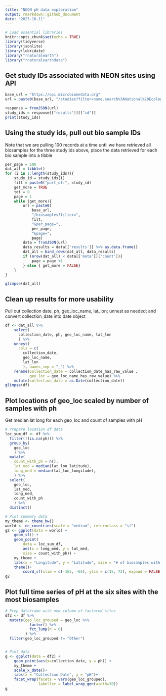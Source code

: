 ```yaml
---
title: "NEON pH data exploration"
output: rmarkdown::github_document
date: "2023-10-11"
---
```


```r
# Load essential libraries
knitr::opts_chunk$set(echo = TRUE)
library(tidyverse)
library(jsonlite)
library(lubridate)
library("rnaturalearth")
library("rnaturalearthdata")

```


## Get study IDs associated with NEON sites using API
```r
base_url = "https://api.microbiomedata.org"
url = paste0(base_url, "/studies?filter=name.search%3ANational%20Ecological%20Observatory%20Network&per_page=50")

response = fromJSON(url)
study_ids = response[["results"]][["id"]]
print(study_ids)
```


## Using the study ids, pull out bio sample IDs
Note that we are pulling 100 records at a time until we have retrieved all biosamples for the three study ids above, place the data retrieved for each bio sample into a tibble

```r
per_page = 100
dat_all = tibble()
for (i in 1:length(study_ids)){
    study_id = study_ids[i]
    filt = paste0("part_of:", study_id)
    get_more = TRUE
    tot = 0
    page = 1
    while (get_more){
        url = paste0(
            base_url, 
            "/biosamples?filter=", 
            filt,
            "&per_page=",
            per_page,
            "&page=",
            page)
        data = fromJSON(url)
        data_results = data[['results']] %>% as.data.frame()
        dat_all = bind_rows(dat_all, data_results)
        if (nrow(dat_all) < data[['meta']]['count']){
            page = page +1
        } else { get_more = FALSE}
    }
}

glimpse(dat_all)
```
## Clean up results for more usability
Pull out collection date, ph, geo_loc_name, lat_lon; unnest as needed; and convert collection_date into date object 
```r
df <- dat_all %>%
    select(
      collection_date, ph, geo_loc_name, lat_lon
      ) %>%
    unnest(
      cols = c(
        collection_date, 
        geo_loc_name,
        lat_lon
        ), names_sep = "_") %>%
    rename(collection_date = collection_date_has_raw_value ,
           geo_loc = geo_loc_name_has_raw_value) %>%
    mutate(collection_date = as.Date(collection_date))
glimpse(df)
```


## Plot locations of geo_loc scaled by number of samples with ph
Get median lat long for each geo_loc and count of samples with pH
```r
# Prepare location df data
loc_sum_df <- df %>%
  filter(!(is.na(ph))) %>%
  group_by(
    geo_loc
    ) %>%
  mutate(
    count_with_ph = n(),
    lat_med = median(lat_lon_latitude),
    long_med = median(lat_lon_longitude),
    ) %>%
  select(
    geo_loc, 
    lat_med,
    long_med,
    count_with_ph
    ) %>%
  distinct()

# Plot summary data
my_theme <- theme_bw()
world <- ne_countries(scale = "medium", returnclass = "sf")
g2 <- ggplot(data = world) +
    geom_sf() +
    geom_point(
        data = loc_sum_df, 
        aes(x = long_med, y = lat_med, 
        size = count_with_ph)) +
    my_theme +
    labs(x = "Longitude", y = "Latitude", size = "# of biosamples with \n pH measurements")+
    theme()+
        coord_sf(xlim = c(-165, -65), ylim = c(15, 72), expand = FALSE)
g2

```

## Plot full time series of pH at the six sites with the most biosamples

```r
# Prep dataframe with new column of factored sites
df2 <- df %>%
  mutate(geo_loc_grouped = geo_loc %>% 
           factor() %>% 
           fct_lump(n = 6)
         ) %>%
  filter(geo_loc_grouped != "Other")


# Plot data
g <- ggplot(data = df2) +
    geom_point(aes(x=collection_date, y = ph)) +
    my_theme +
    scale_x_date()+
    labs(x = "Collection Date", y = "pH")+
    facet_wrap(facets = vars(geo_loc_grouped),
               labeller = label_wrap_gen(width=30)) 
g
```